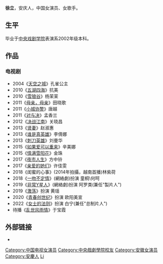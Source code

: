 {{Notability Unreferenced|time=2019-03-19T23:42:46+00:00}}
{{blpunsourced|time=2019-03-19T23:42:46+00:00}}
{{藝人
|姓名 = 徐立
|類型 = 女藝人<!--女演员、女歌手-->
|圖片 = 
|圖片尺寸 = 
|圖片簡介 = 
|原名 = 
|外文名 = 
|外文 =  
|羅馬拼音 =  
|英文名 =  
|暱稱 =
|其他藝名 = 
|國籍 = {{PRC}}
|民族 = [[汉族|汉族]]
|籍貫 = 
|出生日期 = {{birth_date_and age|1984|2|9}}
|出生地點 = {{CHN}}[[安徽省|安徽省]][[安庆市|安庆市]]
|逝世日期 = 
|逝世地點 = 
|職業 = [[演员|演员]]
|語言 = [[普通话|普通话]]
|教育程度 = [[中央戏剧学院|中央戏剧学院]]表演系
|宗教信仰 = 
|配偶 = 
|兒女 = 
|父母 = 
|音樂類型 = 
|演奏樂器 = 
|出生地 = 
|出道作 = 
|出道日期= 
|唱片公司 = 
|經紀公司 = 
|網站 = 
|相關團體 = 
|活躍年代 = 2004年至今
|獎項 = 
|IMDb = 
}}
'''徐立'''{{BD|1984年|2月9日|catIdx=X徐}}，安庆人，中国女演员、女歌手。

==生平==
毕业于[[中央戏剧学院|中央戏剧学院]]表演系2002年级本科。

==作品==
=== 电视剧 ===
*2004《[[天空之城|天空之城]]》孔雀公主
*2010《[[五湖四海|五湖四海]]》抗美
*2010《[[雪狼谷|雪狼谷]]》杨茉茉
*2011《[[母亲，母亲|母亲，母亲]]》田晓歌
*2011《[[小城协警|小城协警]]》唐越
*2011《[[对与决|对与决]]》孟香兰
*2012《[[决战江南|决战江南]]》关晓昌
*2013《[[贤妻|贤妻]]》赵淑惠
*2013《[[谁是真英雄|谁是真英雄]]》李倩娜
*2013《[[刺刀英雄|刺刀英雄]]》刘曼华
*2015《[[如果爱可以重来|如果爱可以重来]]》辛美娜
*2015《[[情满雪阳花|情满雪阳花]]》金珠
*2017《[[夜市人生_(2017年电视剧)|夜市人生]]》方中铃
*2017《[[亲爱的她们|亲爱的她们]]》许佳雯
*2018《闺蜜的心事》(2014年拍攝，越南首播)林紫荷
*2018《[[一吻不定情|一吻不定情]]》(網絡劇)扮演 童桐\何呵
*2019《[[非常Y星人|非常Y星人]]》(網絡劇)扮演 阿罗类(兼任"製片人")
*2019《[[激荡|激荡]]》扮演 黄瑶
*2020《[[青春创世纪_(电视剧)|青春创世纪]]》扮演 欧阳美宣
*2022《[[女士的法则|女士的法则]]》扮演 白宁(兼任"总制片人")
*待播《[[乱世风雨情|乱世风雨情]]》于宝霞

==外部链接== 
*{{sinaweibo|liyexuli}}  

{{DEFAULTSORT:Xu li}}
[[Category:中国电视女演员|Category:中国电视女演员]]
[[Category:中央戲劇學院校友|Category:中央戲劇學院校友]]
[[Category:安徽女演员|Category:安徽女演员]]
[[Category:安慶人|Category:安慶人]]
[[Category:徐姓|Li]]